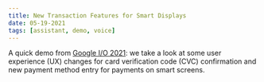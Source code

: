 ```yaml
---
title: New Transaction Features for Smart Displays
date: 05-19-2021
tags: [assistant, demo, voice]
---
```


<YouTube youTubeId="z6l-V-EOGNY" />

A quick demo from [Google I/O 2021](https://io.google/2021/): we take a look at some user experience (UX) changes for card verification code (CVC) confirmation and new payment method entry for payments on smart screens.
